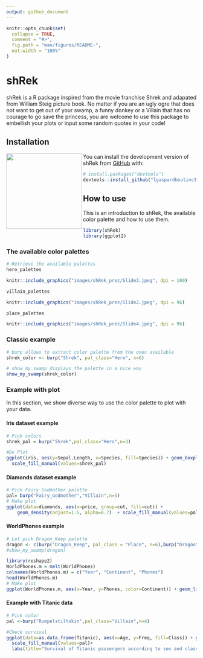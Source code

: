 ```yaml
---
output: github_document
---
```


<!-- README.md is generated from README.Rmd. Please edit that file -->

```r
knitr::opts_chunk$set(
  collapse = TRUE,
  comment = "#>",
  fig.path = "man/figures/README-",
  out.width = "100%"
)
```



# shRek

<!-- badges: start -->
<!-- badges: end -->

shRek is a R package inspired from the movie franchise Shrek and adapated from William Steig picture book. No matter if you are an ugly ogre that does not want to get out of your swamp, a funny donkey or a Villain that has no courage to go save the princess, you are welcome to use this package to embellish your plots or input some random quotes in your code! 


## Installation

<img align="left" src="images/shRek_prez/Slide1.png" width=200>
You can install the development version of shRek from [GitHub](https://github.com/) with: 


``` r
# install.packages("devtools")
devtools::install_github("lgaspardboulinc31/shRek")
```



## How to use

This is an introduction to shRek, the available color palette and how to use them.

```r
library(shRek)
library(ggplot2)
```

### The available color palettes

```r
# Retrieve the available palettes
hero_palettes
```
```r
knitr::include_graphics("images/shRek_prez/Slide3.jpeg", dpi = 100)
```


```r
villain_palettes
```
```r
knitr::include_graphics("images/shRek_prez/Slide2.jpeg", dpi = 96)
```


```r
place_palettes
```
```r
knitr::include_graphics("images/shRek_prez/Slide4.jpeg", dpi = 96)
```


### Classic example
```r
# burp allows to extract color palette from the ones available
shrek_color <- burp("Shrek", pal_class="Hero", n=6)

# show_my_swamp displays the palette in a nice way
show_my_swamp(shrek_color)
```

### Example with plot

In this section, we show diverse way to use the color palette to plot with your data.

#### Iris dataset example
```r
# Pick colors
shrek_pal = burp("Shrek",pal_class="Hero",n=3)

#Do Plot
ggplot(iris, aes(y=Sepal.Length, x=Species, fill=Species)) + geom_boxplot() +
  scale_fill_manual(values=shrek_pal)
```

#### Diamonds dataset example
```r
# Pick Fairy Godmother palette
pal= burp("Fairy_Godmother","Villain",n=5)
# Make plot
ggplot(data=diamonds, aes(x=price, group=cut, fill=cut)) +
    geom_density(adjust=1.5, alpha=0.7)  + scale_fill_manual(values=pal)
```

#### WorldPhones example
```r
# Let pick Dragon_Keep palette
dragon <- c(burp("Dragon_Keep", pal_class = "Place", n=6),burp("Dragon", pal_class = "Hero", n=1))
#show_my_swamp(dragon)

library(reshape2)
WorldPhones.m = melt(WorldPhones)
colnames(WorldPhones.m) = c("Year", "Continent", "Phones")
head(WorldPhones.m)
# Make plot
ggplot(WorldPhones.m, aes(x=Year, y=Phones, color=Continent)) + geom_line() + scale_color_manual(values=dragon)
```

#### Example with Titanic data

```r
# Pick color
pal <-burp("Rumpelstiltskin",pal_class="Villain",n=4)

#Check survival
ggplot(data=as.data.frame(Titanic), aes(x=Age, y=Freq, fill=Class)) + geom_bar(stat="identity") + facet_wrap(~Survived+Sex)+
  scale_fill_manual(values=pal)+
  labs(title="Survival of Titanic passengers according to sex and class")
```



